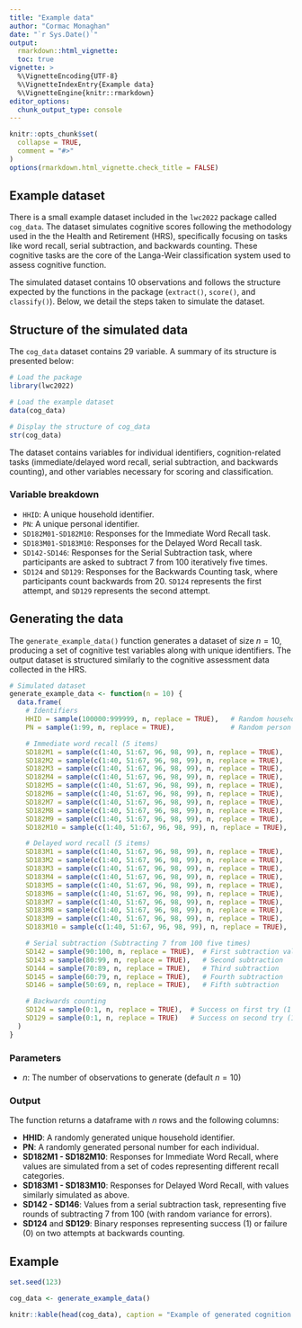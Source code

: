 ```yaml
---
title: "Example data"
author: "Cormac Monaghan"
date: "`r Sys.Date()`"
output: 
  rmarkdown::html_vignette:
  toc: true
vignette: >
  %\VignetteEncoding{UTF-8}
  %\VignetteIndexEntry{Example data}
  %\VignetteEngine{knitr::rmarkdown}
editor_options: 
  chunk_output_type: console
---
```


```r
knitr::opts_chunk$set(
  collapse = TRUE,
  comment = "#>"
)
options(rmarkdown.html_vignette.check_title = FALSE)
```

## Example dataset

There is a small example dataset included in the `lwc2022` package called `cog_data`. The dataset simulates cognitive scores following the methodology used in the the Health and Retirement (HRS), specifically focusing on tasks like word recall, serial subtraction, and backwards counting. These cognitive tasks are the core of the Langa-Weir classification system used to assess cognitive function. 

The simulated dataset contains 10 observations and follows the structure expected by the functions in the package (`extract()`, `score()`, and `classify()`). Below, we detail the steps taken to simulate the dataset.

## Structure of the simulated data

The `cog_data` dataset contains 29 variable. A summary of its structure is presented below:

```r
# Load the package
library(lwc2022)

# Load the example dataset
data(cog_data)

# Display the structure of cog_data
str(cog_data)
```

The dataset contains variables for individual identifiers, cognition-related tasks (immediate/delayed word recall, serial subtraction, and backwards counting), and other variables necessary for scoring and classification.

### Variable breakdown

- `HHID`: A unique household identifier.
- `PN`: A unique personal identifier.
- `SD182M01-SD182M10`: Responses for the Immediate Word Recall task.
- `SD183M01-SD183M10`: Responses for the Delayed Word Recall task.
- `SD142-SD146`: Responses for the Serial Subtraction task, where participants are asked to subtract 7 from 100 iteratively five times.
- `SD124` and `SD129`: Responses for the Backwards Counting task, where participants count backwards from 20. `SD124` represents the first attempt, and `SD129` represents the second attempt.

## Generating the data

The `generate_example_data()` function generates a dataset of size $n = 10$, producing a set of cognitive test variables along with unique identifiers. The output dataset is structured similarly to the cognitive assessment data collected in the HRS.

```r
# Simulated dataset
generate_example_data <- function(n = 10) {
  data.frame(
    # Identifiers
    HHID = sample(100000:999999, n, replace = TRUE),   # Random household ID
    PN = sample(1:99, n, replace = TRUE),              # Random person number

    # Immediate word recall (5 items)
    SD182M1 = sample(c(1:40, 51:67, 96, 98, 99), n, replace = TRUE),
    SD182M2 = sample(c(1:40, 51:67, 96, 98, 99), n, replace = TRUE),
    SD182M3 = sample(c(1:40, 51:67, 96, 98, 99), n, replace = TRUE),
    SD182M4 = sample(c(1:40, 51:67, 96, 98, 99), n, replace = TRUE),
    SD182M5 = sample(c(1:40, 51:67, 96, 98, 99), n, replace = TRUE),
    SD182M6 = sample(c(1:40, 51:67, 96, 98, 99), n, replace = TRUE),
    SD182M7 = sample(c(1:40, 51:67, 96, 98, 99), n, replace = TRUE),
    SD182M8 = sample(c(1:40, 51:67, 96, 98, 99), n, replace = TRUE),
    SD182M9 = sample(c(1:40, 51:67, 96, 98, 99), n, replace = TRUE),
    SD182M10 = sample(c(1:40, 51:67, 96, 98, 99), n, replace = TRUE),

    # Delayed word recall (5 items)
    SD183M1 = sample(c(1:40, 51:67, 96, 98, 99), n, replace = TRUE),
    SD183M2 = sample(c(1:40, 51:67, 96, 98, 99), n, replace = TRUE),
    SD183M3 = sample(c(1:40, 51:67, 96, 98, 99), n, replace = TRUE),
    SD183M4 = sample(c(1:40, 51:67, 96, 98, 99), n, replace = TRUE),
    SD183M5 = sample(c(1:40, 51:67, 96, 98, 99), n, replace = TRUE),
    SD183M6 = sample(c(1:40, 51:67, 96, 98, 99), n, replace = TRUE),
    SD183M7 = sample(c(1:40, 51:67, 96, 98, 99), n, replace = TRUE),
    SD183M8 = sample(c(1:40, 51:67, 96, 98, 99), n, replace = TRUE),
    SD183M9 = sample(c(1:40, 51:67, 96, 98, 99), n, replace = TRUE),
    SD183M10 = sample(c(1:40, 51:67, 96, 98, 99), n, replace = TRUE),

    # Serial subtraction (Subtracting 7 from 100 five times)
    SD142 = sample(90:100, n, replace = TRUE),  # First subtraction value
    SD143 = sample(80:99, n, replace = TRUE),   # Second subtraction
    SD144 = sample(70:89, n, replace = TRUE),   # Third subtraction
    SD145 = sample(60:79, n, replace = TRUE),   # Fourth subtraction
    SD146 = sample(50:69, n, replace = TRUE),   # Fifth subtraction

    # Backwards counting
    SD124 = sample(0:1, n, replace = TRUE),  # Success on first try (1 = success, 0 = fail)
    SD129 = sample(0:1, n, replace = TRUE)   # Success on second try (1 = success, 0 = fail)
  )
}
```

### Parameters

- $n$: The number of observations to generate (default $n = 10$)

### Output

The function returns a dataframe with $n$ rows and the following columns:

- **HHID**: A randomly generated unique household identifier.
- **PN**: A randomly generated personal number for each individual.
- **SD182M1 - SD182M10**: Responses for Immediate Word Recall, where values are simulated from a set of codes representing different recall categories.
- **SD183M1 - SD183M10**: Responses for Delayed Word Recall, with values similarly simulated as above.
- **SD142 - SD146**: Values from a serial subtraction task, representing five rounds of subtracting 7 from 100 (with random variance for errors).
- **SD124** and **SD129**: Binary responses representing success (1) or failure (0) on two attempts at backwards counting.

## Example

```r
set.seed(123)

cog_data <- generate_example_data()

knitr::kable(head(cog_data), caption = "Example of generated cognition data")
```

